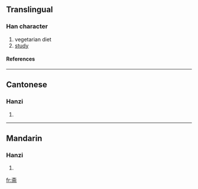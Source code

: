 {{see|齋}}

==Translingual==
===Han character===
{{Han char|rn=67|rad=文|as=06|sn=10|four=|canj=卜大一月中 (YKMBL)}}
# vegetarian diet
# [[study]]
====References====
{{Han ref|kx=0477.050|dkj=13460|dj=0835.020|hdz=32170.070|uh=658B|ud=25995}}

----
==Cantonese==
===Hanzi===
{{yue-hanzi|jyut=|y=jaai1, jai1}}
# {{defn|Cantonese}}

----
==Mandarin==
===Hanzi===
{{cmn-hanzi|tra=齋|pin=[[zhāi]] ([[zhai1]])|wg=chai<sup>1</sup>}}
# {{defn|Mandarin}}

[[fr:斋]]